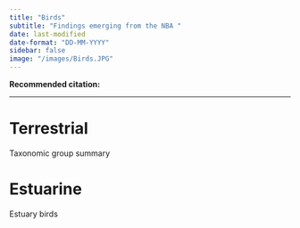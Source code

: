 ```yaml
---
title: "Birds"
subtitle: "Findings emerging from the NBA "
date: last-modified
date-format: "DD-MM-YYYY"
sidebar: false
image: "/images/Birds.JPG"  
---
```


**Recommended citation:**

------------------------------------------------------------------------

# Terrestrial

Taxonomic group summary

# Estuarine

Estuary birds
